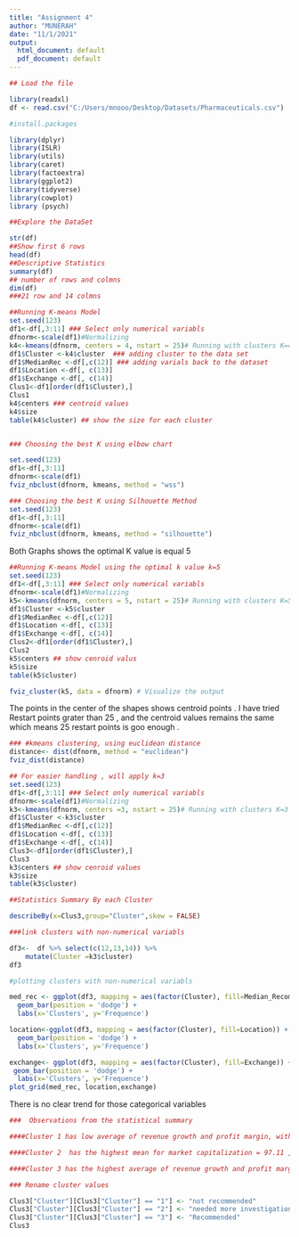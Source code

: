 ---
title: "Assignment 4"
author: "MUNERAH"
date: "11/1/2021"
output:
  html_document: default
  pdf_document: default
---

```{r }
## Load the file

library(readxl)
df <- read.csv("C:/Users/mnooo/Desktop/Datasets/Pharmaceuticals.csv")

```


```{r }
#install.packages

library(dplyr)
library(ISLR)
library(utils)
library(caret)
library(factoextra)
library(ggplot2)
library(tidyverse)
library(cowplot)
library (psych)

```

```{r }
##Explore the DataSet 

str(df)
##Show first 6 rows
head(df)
##Descriptive Statistics
summary(df)
## number of rows and colmns 
dim(df)
###21 row and 14 colmns 

```

```{r }
##Running K-means Model 
set.seed(123)
df1<-df[,3:11] ### Select only numerical variabls
dfnorm<-scale(df1)#Normalizing
k4<-kmeans(dfnorm, centers = 4, nstart = 25)# Running with clusters K=4
df1$Cluster <-k4$cluster  ### adding cluster to the data set
df1$MedianRec <-df[,c(12)] ### adding varials back to the dataset 
df1$Location <-df[, c(13)]
df1$Exchange <-df[, c(14)]
Clus1<-df1[order(df1$Cluster),]
Clus1
k4$centers ### centroid values
k4$size 
table(k4$cluster) ## show the size for each cluster



```

```{r }
### Choosing the best K using elbow chart

set.seed(123)
df1<-df[,3:11]
dfnorm<-scale(df1)
fviz_nbclust(dfnorm, kmeans, method = "wss")


```

```{r }
### Choosing the best K using Silhouette Method
set.seed(123)
df1<-df[,3:11]
dfnorm<-scale(df1)
fviz_nbclust(dfnorm, kmeans, method = "silhouette")
```
Both Graphs shows the optimal K value is equal 5 
```{r }
##Running K-means Model using the optimal k value k=5
set.seed(123)
df1<-df[,3:11] ### Select only numerical variabls
dfnorm<-scale(df1)#Normalizing
k5<-kmeans(dfnorm, centers = 5, nstart = 25)# Running with clusters K=5
df1$Cluster <-k5$cluster
df1$MedianRec <-df[,c(12)] 
df1$Location <-df[, c(13)]
df1$Exchange <-df[, c(14)]
Clus2<-df1[order(df1$Cluster),]
Clus2
k5$centers ## show cenroid valus 
k5$size
table(k5$cluster)
```

```{r }

fviz_cluster(k5, data = dfnorm) # Visualize the output

```
The points in the center of the shapes shows centroid points .
I have tried Restart points grater than 25 , and the centroid values remains the same which means 25 restart points is goo enough .

```{r }
### #kmeans clustering, using euclidean distance
distance<- dist(dfnorm, method = "euclidean") 
fviz_dist(distance)

```



```{r }
## For easier handling , will apply k=3 
set.seed(123)
df1<-df[,3:11] ### Select only numerical variabls
dfnorm<-scale(df1)#Normalizing
k3<-kmeans(dfnorm, centers =3, nstart = 25)# Running with clusters K=3
df1$Cluster <-k3$cluster 
df1$MedianRec <-df[,c(12)] 
df1$Location <-df[, c(13)]
df1$Exchange <-df[, c(14)]
Clus3<-df1[order(df1$Cluster),]
Clus3
k3$centers ## show cenroid values 
k3$size
table(k3$cluster)

```




```{r }
##Statistics Summary By each Cluster

describeBy(x=Clus3,group="Cluster",skew = FALSE)

```




```{r }
###link clusters with non-numerical variabls 

df3<-  df %>% select(c(12,13,14)) %>%
    mutate(Cluster =k3$cluster)
df3


```

```{r }
#plotting clusters with non-numerical variabls 

med_rec <- ggplot(df3, mapping = aes(factor(Cluster), fill=Median_Recommendation)) +
  geom_bar(position = 'dodge') +
  labs(x='Clusters', y='Frequence')

location<-ggplot(df3, mapping = aes(factor(Cluster), fill=Location)) +
  geom_bar(position = 'dodge') + 
  labs(x='Clusters', y='Frequence')

exchange<- ggplot(df3, mapping = aes(factor(Cluster), fill=Exchange)) +
 geom_bar(position = 'dodge') + 
  labs(x='Clusters', y='Frequence')
plot_grid(med_rec, location,exchange)


```
There is no clear trend for those categorical variables 
```{r }
###  Observations from the statistical summary 

####Cluster 1 has low average of revenue growth and profit margin, with relatively high Beta , so it is not recommended

####Cluster 2  has the highest mean for market capitalization = 97.11 , which looks interesting to invest at first look , but it has also high standard deviation which means some of the points has extreme values needed more investigation  . 

####Cluster 3 has the highest average of revenue growth and profit margin with relatively few standard deviation, so it is recommended

```

```{r }
### Rename cluster values  

Clus3["Cluster"][Clus3["Cluster"] == "1"] <- "not recommended"
Clus3["Cluster"][Clus3["Cluster"] == "2"] <- "needed more investigation"
Clus3["Cluster"][Clus3["Cluster"] == "3"] <- "Recommended"
Clus3



```


